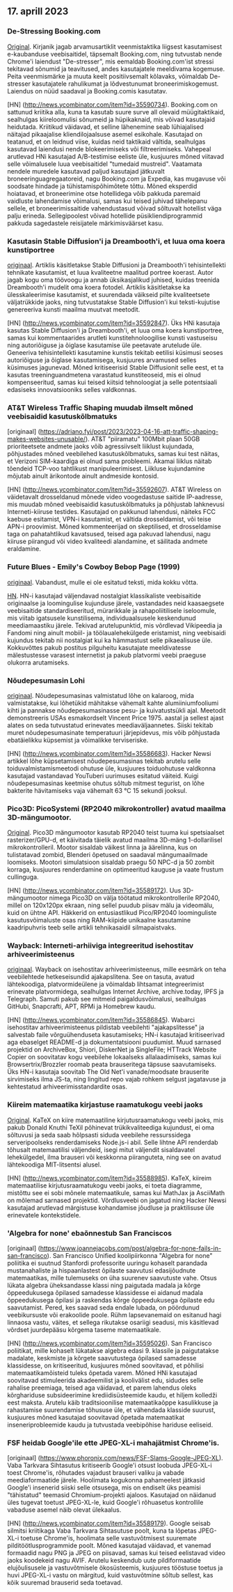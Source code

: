 

<CallToAction />

<Steps>

## 17. aprill 2023

### De-Stressing Booking.com

[Original](https://www.alexcharlton.co/projects/booking-com-de-stresser).
Kirjanik jagab arvamusartiklit veenmistaktika liigsest kasutamisest e-kaubanduse veebisaitidel, täpsemalt Booking.com, ning tutvustab nende Chrome'i laiendust "De-stresser", mis eemaldab Booking.com'ist stressi tekitavad sõnumid ja teavitused, andes kasutajatele meeldivama kogemuse. Peita veenmismärke ja muuta keelt positiivsemalt kõlavaks, võimaldab De-stresser kasutajatele rahulikumat ja lõdvestunumat broneerimiskogemust. Laiendus on nüüd saadaval ja Booking.comis kasutatav.

[HN] (http://news.ycombinator.com/item?id=35590734).
Booking.com on sattunud kriitika alla, kuna ta kasutab suure surve all olevaid müügitaktikaid, sealhulgas kiireloomulisi sõnumeid ja hüpikaknaid, mis võivad kasutajaid heidutada. Kriitikud väidavad, et selline lähenemine seab lühiajalised näitajad pikaajalise kliendilojaalsuse asemel esikohale. Kasutajad on teatanud, et on leidnud viise, kuidas neid taktikaid vältida, sealhulgas kasutavad laiendusi nende blokeerimiseks või filtreerimiseks. Vahepeal arutlevad HNi kasutajad A/B-testimise eeliste üle, kusjuures mõned viitavad selle võimalusele luua veebisaitidel "tumedaid mustreid". Vaatamata nendele muredele kasutavad paljud kasutajad jätkuvalt broneeringuagregaatoreid, nagu Booking.com ja Expedia, kas mugavuse või soodsate hindade ja tühistamispõhimõtete tõttu. Mõned eksperdid hoiatavad, et broneerimine otse hotellidega võib pakkuda paremaid vaidluste lahendamise võimalusi, samas kui teised juhivad tähelepanu sellele, et broneerimissaitide vahendustasud võivad sõltuvalt hotellist väga palju erineda. Sellegipoolest võivad hotellide püsikliendiprogrammid pakkuda sagedastele reisijatele märkimisväärset kasu.

### Kasutasin Stable Diffusion'i ja Dreambooth'i, et luua oma koera kunstiportree

[originaal](https://www.shruggingface.com/blog/how-i-used-stable-diffusion-and-dreambooth-to-create-a-painted-portrait-of-my-dog).
Artiklis käsitletakse Stable Diffusioni ja Dreambooth'i tehisintellekti tehnikate kasutamist, et luua kvaliteetne maalitud portree koerast. Autor jagab kogu oma töövoogu ja annab üksikasjalikud juhised, kuidas treenida Dreambooth'i mudelit oma koera fotodel. Artiklis käsitletakse ka ülesskaleerimise kasutamist, et suurendada väikseid pilte kvaliteetsete väljatrükkide jaoks, ning tutvustatakse Stable Diffusion'i kui teksti-kujutise genereeriva kunsti maailma muutvat meetodit.

[HN] (http://news.ycombinator.com/item?id=35592847).
Üks HNi kasutaja kasutas Stable Diffusion'i ja Dreambooth'i, et luua oma koera kunstiportree, samas kui kommentaarides arutleti kunstitehnoloogilise kunsti vastuseisu ning autoriõiguse ja õiglase kasutamise üle peetavate arutelude üle. Geneeriva tehisintellekti kasutamine kunstis tekitab eetilisi küsimusi seoses autoriõiguse ja õiglase kasutamisega, kusjuures arvamused selles küsimuses jagunevad. Mõned kritiseerisid Stable Diffusionit selle eest, et ta kasutas treeninguandmetena varastatud kunstiteoseid, mis ei olnud kompenseeritud, samas kui teised kiitsid tehnoloogiat ja selle potentsiaali edasiseks innovatsiooniks selles valdkonnas.

### AT&T Wireless Traffic Shaping muudab ilmselt mõned veebisaidid kasutuskõlbmatuks

[originaal] (https://adriano.fyi/post/2023/2023-04-16-att-traffic-shaping-makes-websites-unusable/).
AT&T "piiramatu" 100Mbit plaan 50GB prioriteetsete andmete jaoks võib agressiivselt liiklust kujundada, põhjustades mõned veebilehed kasutuskõlbmatuks, samas kui test näitas, et Verizoni SIM-kaardiga ei olnud sama probleemi. Akamai liiklus näitab tõendeid TCP-voo tahtlikust manipuleerimisest. Liikluse kujundamine mõjutab ainult ärikontode ainult andmeside kontosid.

[HN] (http://news.ycombinator.com/item?id=35592607).
AT&T Wireless on väidetavalt drosseldanud mõnede video voogedastuse saitide IP-aadresse, mis muudab mõned veebisaidid kasutuskõlbmatuks ja põhjustab lahknevusi Interneti-kiiruse testides. Kasutajad on pakkunud lahendusi, näiteks FCC kaebuse esitamist, VPN-i kasutamist, et vältida drosseldamist, või teise APN-i proovimist. Mõned kommenteerijad on skeptilised, et drosseldamise taga on pahatahtlikud kavatsused, teised aga pakuvad lahendusi, nagu kiiruse piirangud või video kvaliteedi alandamine, et säilitada andmete eraldamine.

### Future Blues - Emily's Cowboy Bebop Page (1999)

[originaal](https://futureblues.com/).
Vabandust, mulle ei ole esitatud teksti, mida kokku võtta.

[HN](http://news.ycombinator.com/item?id=35589124).
HN-i kasutajad väljendavad nostalgiat klassikaliste veebisaitide originaalse ja loomingulise kujunduse järele, vastandades neid kaasaegsete veebisaitide standardiseeritud, mürarikkale ja rahapoliitilisele iseloomule, mis viitab igatsusele kunstilisema, individuaalsusele keskendunud meediamaastiku järele. Tekivad arutelupunktid, mis võrdlevad Vikipeedia ja Fandomi ning ainult mobiil- ja töölaualehekülgede eristamist, ning veebisaidi kujundus tekitab nii nostalgiat kui ka hämmastust selle pikaealisuse üle. Kokkuvõttes pakub postitus pilguheitu kasutajate meeldivatesse mälestustesse varasest internetist ja pakub platvormi veebi praeguse olukorra arutamiseks.

### Nõudepesumasin Lohi

[originaal](https://en.wikipedia.org/wiki/Dishwasher_salmon).
Nõudepesumasinas valmistatud lõhe on kalaroog, mida valmistatakse, kui lõhetükid mähitakse vähemalt kahte alumiiniumfooliumi kihti ja pannakse nõudepesumasinasse pesu- ja kuivatustsükli ajal. Meetodit demonstreeris USAs esmakordselt Vincent Price 1975. aastal ja sellest ajast alates on seda tutvustatud erinevates meediaväljaannetes. Siiski tekitab muret nõudepesumasinate temperatuuri järjepidevus, mis võib põhjustada ebatäielikku küpsemist ja võimalikke terviseriske.

[HN] (http://news.ycombinator.com/item?id=35586683).
Hacker Newsi artikkel lõhe küpsetamisest nõudepesumasinas tekitab arutelu selle toiduvalmistamismeetodi ohutuse üle, kusjuures toiduohutuse valdkonna kasutajad vastandavad YouTuberi uurimuses esitatud väiteid. Kuigi nõudepesumasinas keetmise ohutus sõltub mitmest tegurist, on lõhe bakterite hävitamiseks vaja vähemalt 63 °C 15 sekundi jooksul.

### Pico3D: PicoSystemi (RP2040 mikrokontroller) avatud maailma 3D-mängumootor.

[Original](https://github.com/bernhardstrobl/Pico3D).
Pico3D mängumootor kasutab RP2040 teist tuuma kui spetsiaalset rasterizer/GPU-d, et käivitada täielik avatud maailma 3D-mäng 1-dollarilisel mikrokontrolleril. Mootor sisaldab väikest linna ja äärelinna, kus on tulistatavad zombid, Blenderi õpetused on saadaval mängumaailmade loomiseks. Mootori simulatsioon sisaldab praegu 50 NPC-d ja 50 zombit korraga, kusjuures renderdamine on optimeeritud kauguse ja vaate frustum cullinguga.

[HN] (http://news.ycombinator.com/item?id=35589172).
Uus 3D-mängumootor nimega Pico3D on välja töötatud mikrokontrollerile RP2040, millel on 120x120px ekraan, ning sellel puudub piisav mälu ja videomälu, kuid on ühtne API. Häkkerid on entusiastlikud Pico/RP2040 loominguliste kasutusvõimaluste osas ning RAM-kiipide unikaalne kasutamine kaadripuhvris teeb selle artikli tehnikasaidil silmapaistvaks.

### Wayback: Interneti-arhiiviga integreeritud isehostitav arhiveerimisteenus

[originaal](https://github.com/wabarc/wayback).
Wayback on isehostitav arhiveerimisteenus, mille eesmärk on teha veebilehtede hetkeseisundid ajakapslitena. See on tasuta, avatud lähtekoodiga, platvormideülene ja võimaldab lihtsamat integreerimist erinevate platvormidega, sealhulgas Internet Archive, archive.today, IPFS ja Telegraph. Samuti pakub see mitmeid paigaldusvõimalusi, sealhulgas GitHubi, Snapcrafti, APT, RPMi ja Homebrew kaudu.

[HN] (http://news.ycombinator.com/item?id=35586845).
Wabarci isehostitav arhiveerimisteenus pildistab veebilehti "ajakapslitesse" ja salvestab faile võrguühenduseta kasutamiseks; HN-i kasutajad kritiseerivad aga ebaselget README-d ja dokumentatsiooni puudumist. Muud sarnased projektid on ArchiveBox, Shiori, DiskerNet ja SingleFile; HTTrack Website Copier on soovitatav kogu veebilehe lokaalseks allalaadimiseks, samas kui Browsertrix/Brozzler roomab peata brauseritega täpsuse saavutamiseks. Üks HN-i kasutaja soovitab The Old Net'i vanade/moodsate brauserite sirvimiseks ilma JS-ta, ning lingitud repo vajab rohkem selgust jagatavuse ja kehtestatud arhiveerimisstandardite osas.

### Kiireim matemaatika kirjastuse raamatukogu veebi jaoks

[Original](https://katex.org/).
KaTeX on kiire matemaatiline kirjutusraamatukogu veebi jaoks, mis pakub Donald Knuthi TeXil põhinevat trükikvaliteediga kujundust, ei oma sõltuvusi ja seda saab hõlpsasti siduda veebilehe ressurssidega serveripoolseks renderdamiseks Node.js-i abil. Selle lihtne API renderdab tõhusalt matemaatilisi väljendeid, isegi mitut väljendit sisaldavatel lehekülgedel, ilma brauseri või keskkonna piiranguteta, ning see on avatud lähtekoodiga MIT-litsentsi alusel.

[HN] (http://news.ycombinator.com/item?id=35588985).
KaTeX, kiireim matemaatilise kirjutusraamatukogu veebi jaoks, ei toeta diagramme, mistõttu see ei sobi mõnele matemaatikule, samas kui MathJax ja AsciiMath on mõlemad sarnased projektid. Võrdlusveebi on jagatud ning Hacker Newsi kasutajad arutlevad märgistuse kohandamise jõudluse ja praktilisuse üle erinevatele kontekstidele.

### 'Algebra for none' ebaõnnestub San Franciscos

[originaal] (https://www.joannejacobs.com/post/algebra-for-none-fails-in-san-francisco).
San Francisco Unified koolipiirkonna "Algebra for none" poliitika ei suutnud Stanfordi professorite uuringu kohaselt parandada mustanahaliste ja hispaanlastest õpilaste saavutusi edasijõudnute matemaatikas, mille tulemuseks on üha suurenev saavutuste vahe. Otsus lükata algebra üheksandasse klassi ning paigutada madala ja kõrge õppeedukusega õpilased samadesse klassidesse ei aidanud madala õppeedukusega õpilasi ja raskendas kõrge õppeedukusega õpilaste edu saavutamist. Pered, kes saavad seda endale lubada, on pöördunud veebikursuste või erakoolide poole. Rühm lapsevanemaid on esitanud hagi linnaosa vastu, väites, et sellega rikutakse osariigi seadusi, mis käsitlevad võrdset juurdepääsu kõrgema taseme matemaatikale.

[HN] (http://news.ycombinator.com/item?id=35595026).
San Francisco poliitikat, mille kohaselt lükatakse algebra edasi 9. klassile ja paigutatakse madalate, keskmiste ja kõrgete saavutustega õpilased samadesse klassidesse, on kritiseeritud, kusjuures mõned soovitavad, et põhilisi matemaatikamõisteid tuleks õpetada varem. Mõned HNi kasutajad soovitavad stimuleerida akadeemilist ja koolivälist edu, sidudes selle rahalise preemiaga, teised aga väidavad, et parem lahendus oleks kõrghariduse subsideerimine krediidisüsteemide kaudu, et hiljem kolledži eest maksta. Arutelu käib traditsioonilise matemaatikaõppe kasulikkuse ja rahastamise suurendamise tõhususe üle, et vähendada klasside suurust, kusjuures mõned kasutajad soovitavad õpetada matemaatikat inseneriprobleemide kaudu ja tutvustada veebipõhise hariduse eeliseid.

### FSF heidab Google'ile ette JPEG-XL-i mahajätmist Chrome'is.

[originaal] (https://www.phoronix.com/news/FSF-Slams-Google-JPEG-XL).
Vaba Tarkvara Sihtasutus kritiseerib Google'i otsust loobuda JPEG-XL-i toest Chrome'is, rõhutades vajadust brauseri valiku ja vabade meediaformaatide järele. Hoolimata kogukonna pahameelest jätkasid Google'i insenerid siiski selle otsusega, mis on endiselt üks peamisi "tähistatud" teemasid Chromium-projekti ajaloos. Kasutajad on näidanud üles tugevat toetust JPEG-XL-le, kuid Google'i rõhuasetus kontrollile vabaduse asemel näib olevat ülekaalus.

[HN] (http://news.ycombinator.com/item?id=35589179).
Google seisab silmitsi kriitikaga Vaba Tarkvara Sihtasutuse poolt, kuna ta lõpetas JPEG-XL-i toetuse Chrome'is, hoolimata selle vastuvõtmisest suuremate pilditöötlusprogrammide poolt. Mõned kasutajad väidavad, et vanemad formaadid nagu PNG ja JPEG on piisavad, samas kui teised eelistavad video jaoks koodekeid nagu AVIF. Arutelu keskendub uute pildiformaatide elujõulisusele ja vastuvõtmisele ökosüsteemis, kusjuures tööstuse toetus ja huvi JPEG-XL-i vastu on märgitud, kuid vastuvõtmine sõltub sellest, kas kõik suuremad brauserid seda toetavad.

</Steps>